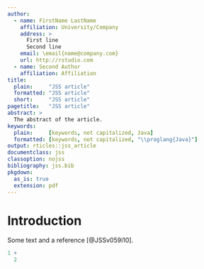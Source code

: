 ```yaml
---
author:
  - name: FirstName LastName
    affiliation: University/Company
    address: >
      First line
      Second line
    email: \email{name@company.com}
    url: http://rstudio.com
  - name: Second Author
    affiliation: Affiliation
title:
  plain:     "JSS article"
  formatted: "JSS article"
  short:     "JSS article"
pagetitle:   "JSS article"
abstract: >
  The abstract of the article.
keywords:
  plain:     [keywords, not capitalized, Java]
  formatted: [keywords, not capitalized, "\\proglang{Java}"]
output: rticles::jss_article
documentclass: jss
classoption: nojss
bibliography: jss.bib
pkgdown:
  as_is: true
  extension: pdf
---
```


# Introduction

Some text and a reference [@JSSv059i10].

```r
1 +
  2
```

